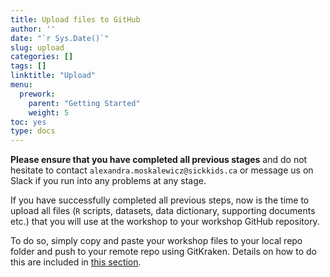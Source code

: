```yaml
---
title: Upload files to GitHub
author: ''
date: "`r Sys.Date()`"
slug: upload
categories: []
tags: []
linktitle: "Upload"
menu:
  prework:
    parent: "Getting Started"
    weight: 5
toc: yes
type: docs
---
```


**Please ensure that you have completed all previous stages** and do not hesitate to contact `alexandra.moskalewicz@sickkids.ca` or message us on Slack if you run into any problems at any stage. 

If you have successfully completed all previous steps, now is the time to upload all files (`R` scripts, datasets, data dictionary, supporting documents etc.) that you will use at the workshop to your workshop GitHub repository. 

To do so, simply copy and paste your workshop files to your local repo folder and push to your remote repo using GitKraken. Details on how to do this are included in [this section](/prework/github).

